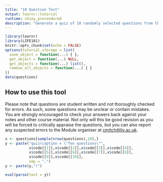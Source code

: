 ```yaml
---
title: "10 Question Test"
output: learnr::tutorial
runtime: shiny_prerendered
description: "Generate a quiz of 10 randomly selected questions from the LIFE101 module."
---
```


```r
library(learnr)
library(LIFE101)
knitr::opts_chunk$set(echo = FALSE)
options(tutorial.storage = list(
  save_object = function(...) { },
  get_object = function(...) NULL,
  get_objects = function(...) list(),
  remove_all_objects = function(...) { }
))
data(questions)
```

## How to use this tool

Please note that questions are student written and not thoroughly checked for errors. As such, some questions may be unclear or contain mistakes. You are strongly encouraged to check your answers back against your notes and other course material. Not only will this be good revision as you will be forced to critically appraise the questions, but you can also report any suspected errors to the Module organiser at [cmitch@liv.ac.uk](mailto:cmitch@liv.ac.uk).

```r
x <- questions[sample(nrow(questions),10),]
y <- paste("quiz(caption = \"Ten questions\"",
           x$code[[1]],x$code[[2]],x$code[[3]],x$code[[4]],
           x$code[[5]],x$code[[6]],x$code[[7]],x$code[[8]],
           x$code[[9]],x$code[[10]],
           sep = ",")
y <- paste(y,")")
```


```r
eval(parse(text = y))
```

